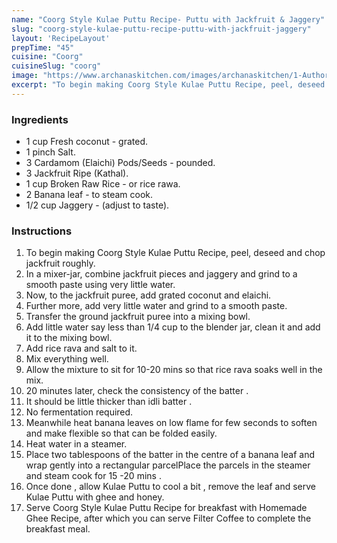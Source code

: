 ---
name: "Coorg Style Kulae Puttu Recipe- Puttu with Jackfruit & Jaggery"
slug: "coorg-style-kulae-puttu-recipe-puttu-with-jackfruit-jaggery"
layout: 'RecipeLayout'
prepTime: "45"
cuisine: "Coorg"
cuisineSlug: "coorg"
image: "https://www.archanaskitchen.com/images/archanaskitchen/1-Author/Smitha-Kalluraya/Coorg_Style_Kulae_Puttu_.jpg"
excerpt: "To begin making Coorg Style Kulae Puttu Recipe, peel, deseed and chop jackfruit roughly"
---

### Ingredients

- 1 cup Fresh coconut - grated.
- 1 pinch Salt.
- 3 Cardamom (Elaichi) Pods/Seeds - pounded.
- 3 Jackfruit Ripe (Kathal).
- 1 cup Broken Raw Rice - or rice rawa.
- 2 Banana leaf - to steam cook.
- 1/2 cup Jaggery - (adjust to taste).

### Instructions

1. To begin making Coorg Style Kulae Puttu Recipe, peel, deseed and chop jackfruit roughly.
1. In a mixer-jar, combine jackfruit pieces and jaggery and grind to a smooth paste using very little water.
1. Now, to the jackfruit puree, add grated coconut and elaichi.
1. Further more, add very little water and grind to a smooth paste.
1. Transfer the ground jackfruit puree into a mixing bowl.
1. Add little water say less than 1/4 cup to the blender jar, clean it and add it to the mixing bowl.
1. Add rice rava and salt to it.
1. Mix everything well.
1. Allow the mixture to sit for 10-20 mins so that rice rava soaks well in the mix.
1. 20 minutes later, check the consistency of the batter .
1. It should be little thicker than idli batter .
1. No fermentation required.
1. Meanwhile heat banana leaves on low flame for few seconds to soften and make flexible so that can be folded easily.
1. Heat water in a steamer.
1. Place two tablespoons of the batter in the centre of a banana leaf and wrap gently into a rectangular parcelPlace the parcels in the steamer and steam cook for 15 -20 mins .
1. Once done , allow Kulae Puttu to cool a bit , remove the leaf and serve Kulae Puttu with ghee and honey.
1. Serve Coorg Style Kulae Puttu Recipe for breakfast with Homemade Ghee Recipe, after which you can serve Filter Coffee to complete the breakfast meal.
